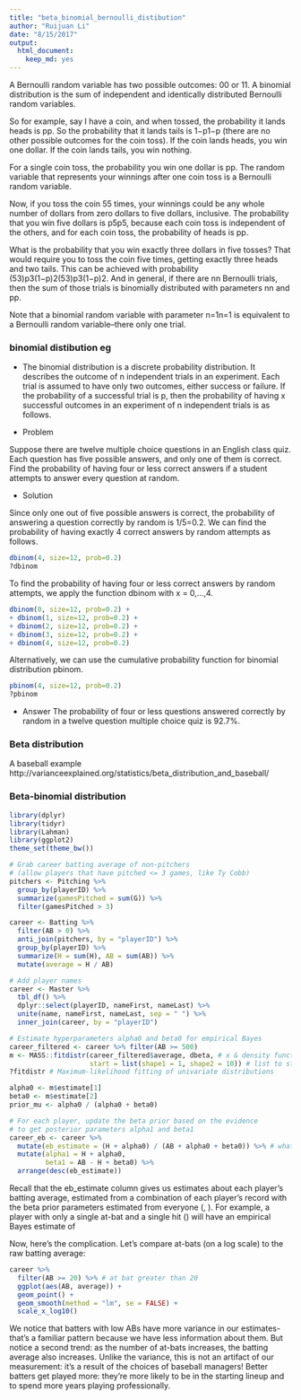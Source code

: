 ```yaml
---
title: "beta_binomial_bernoulli_distibution"
author: "Ruijuan Li"
date: "8/15/2017"
output: 
  html_document: 
    keep_md: yes
---
```


A Bernoulli random variable has two possible outcomes: 00 or 11. A binomial distribution is the sum of independent and identically distributed Bernoulli random variables. 

So for example, say I have a coin, and when tossed, the probability it lands heads is pp. So the probability that it lands tails is 1−p1−p (there are no other possible outcomes for the coin toss). If the coin lands heads, you win one dollar. If the coin lands tails, you win nothing.

For a single coin toss, the probability you win one dollar is pp. The random variable that represents your winnings after one coin toss is a Bernoulli random variable.

Now, if you toss the coin 55 times, your winnings could be any whole number of dollars from zero dollars to five dollars, inclusive. The probability that you win five dollars is p5p5, because each coin toss is independent of the others, and for each coin toss, the probability of heads is pp.

What is the probability that you win exactly three dollars in five tosses? That would require you to toss the coin five times, getting exactly three heads and two tails. This can be achieved with probability (53)p3(1−p)2(53)p3(1−p)2. And in general, if there are nn Bernoulli trials, then the sum of those trials is binomially distributed with parameters nn and pp.

Note that a binomial random variable with parameter n=1n=1 is equivalent to a Bernoulli random variable--there only one trial.

### binomial distibution eg  
*  The binomial distribution is a discrete probability distribution. It describes the outcome of n independent trials in an experiment. Each trial is assumed to have only two outcomes, either success or failure. If the probability of a successful trial is p, then the probability of having x successful outcomes in an experiment of n independent trials is as follows.

* Problem

Suppose there are twelve multiple choice questions in an English class quiz. Each question has five possible answers, and only one of them is correct. Find the probability of having four or less correct answers if a student attempts to answer every question at random.

* Solution

Since only one out of five possible answers is correct, the probability of answering a question correctly by random is 1/5=0.2. We can find the probability of having exactly 4 correct answers by random attempts as follows.

```r
dbinom(4, size=12, prob=0.2)
?dbinom
```

To find the probability of having four or less correct answers by random attempts, we apply the function dbinom with x = 0,…,4.
```r
dbinom(0, size=12, prob=0.2) + 
+ dbinom(1, size=12, prob=0.2) + 
+ dbinom(2, size=12, prob=0.2) + 
+ dbinom(3, size=12, prob=0.2) + 
+ dbinom(4, size=12, prob=0.2)
```

Alternatively, we can use the cumulative probability function for binomial distribution pbinom.

```r
pbinom(4, size=12, prob=0.2)
?pbinom
```

* Answer
The probability of four or less questions answered correctly by random in a twelve question multiple choice quiz is 92.7%. 

### Beta distribution
A baseball example 
http://varianceexplained.org/statistics/beta_distribution_and_baseball/

### Beta-binomial distribution
```r
library(dplyr)
library(tidyr)
library(Lahman)
library(ggplot2)
theme_set(theme_bw())

# Grab career batting average of non-pitchers
# (allow players that have pitched <= 3 games, like Ty Cobb)
pitchers <- Pitching %>%
  group_by(playerID) %>%
  summarize(gamesPitched = sum(G)) %>%
  filter(gamesPitched > 3)

career <- Batting %>%
  filter(AB > 0) %>%
  anti_join(pitchers, by = "playerID") %>%
  group_by(playerID) %>%
  summarize(H = sum(H), AB = sum(AB)) %>%
  mutate(average = H / AB)

# Add player names
career <- Master %>%
  tbl_df() %>%
  dplyr::select(playerID, nameFirst, nameLast) %>%
  unite(name, nameFirst, nameLast, sep = " ") %>%
  inner_join(career, by = "playerID")

# Estimate hyperparameters alpha0 and beta0 for empirical Bayes
career_filtered <- career %>% filter(AB >= 500) 
m <- MASS::fitdistr(career_filtered$average, dbeta, # x & density function 
                    start = list(shape1 = 1, shape2 = 10)) # list to start
?fitdistr # Maximum-likelihood fitting of univariate distributions 

alpha0 <- m$estimate[1]
beta0 <- m$estimate[2]
prior_mu <- alpha0 / (alpha0 + beta0)

# For each player, update the beta prior based on the evidence
# to get posterior parameters alpha1 and beta1
career_eb <- career %>%
  mutate(eb_estimate = (H + alpha0) / (AB + alpha0 + beta0)) %>% # what is H? what is AB? stand for the number of hit and not hit baseball???  
  mutate(alpha1 = H + alpha0, 
         beta1 = AB - H + beta0) %>%
  arrange(desc(eb_estimate))
```

Recall that the eb_estimate column gives us estimates about each player’s batting average, estimated from a combination of each player’s record with the beta prior parameters estimated from everyone (, ). For example, a player with only a single at-bat and a single hit () will have an empirical Bayes estimate of

Now, here’s the complication. Let’s compare at-bats (on a log scale) to the raw batting average:

```r
career %>%
  filter(AB >= 20) %>% # at bat greater than 20 
  ggplot(aes(AB, average)) + 
  geom_point() +
  geom_smooth(method = "lm", se = FALSE) +
  scale_x_log10()
```

We notice that batters with low ABs have more variance in our estimates- that’s a familiar pattern because we have less information about them. But notice a second trend: as the number of at-bats increases, the batting average also increases. Unlike the variance, this is not an artifact of our measurement: it’s a result of the choices of baseball managers! Better batters get played more: they’re more likely to be in the starting lineup and to spend more years playing professionally. 


